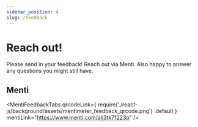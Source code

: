 ```yaml
---
sidebar_position: 4
slug: /feedback
---
```



# Reach out!

Please send in your feedback! Reach out via Menti. Also happy to answer any questions you might still have.

## Menti

<MentiFeedbackTabs
  qrcodeLink={
    require('./react-js/background/assets/mentimeter_feedback_qrcode.png')
      .default
  }
  mentiLink="https://www.menti.com/alj3tk7f223p"
/>
